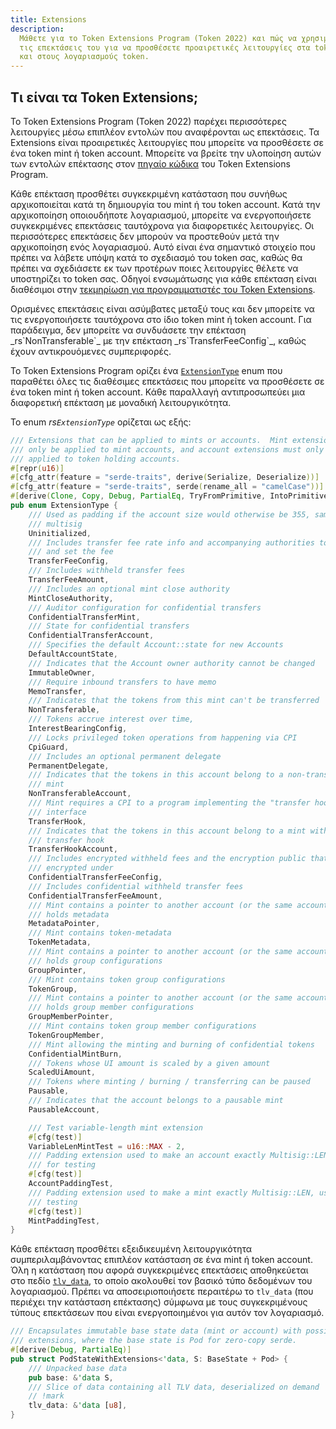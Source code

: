 ```yaml
---
title: Extensions
description:
  Μάθετε για το Token Extensions Program (Token 2022) και πώς να χρησιμοποιήσετε
  τις επεκτάσεις του για να προσθέσετε προαιρετικές λειτουργίες στα token mints
  και στους λογαριασμούς token.
---
```


## Τι είναι τα Token Extensions;

Το Token Extensions Program (Token 2022) παρέχει περισσότερες λειτουργίες μέσω
επιπλέον εντολών που αναφέρονται ως επεκτάσεις. Τα Extensions είναι προαιρετικές
λειτουργίες που μπορείτε να προσθέσετε σε ένα token mint ή token account.
Μπορείτε να βρείτε την υλοποίηση αυτών των εντολών επέκτασης στον
[πηγαίο κώδικα](https://github.com/solana-program/token-2022/tree/main/program/src/extension)
του Token Extensions Program.

Κάθε επέκταση προσθέτει συγκεκριμένη κατάσταση που συνήθως αρχικοποιείται κατά
τη δημιουργία του mint ή του token account. Κατά την αρχικοποίηση οποιουδήποτε
λογαριασμού, μπορείτε να ενεργοποιήσετε συγκεκριμένες επεκτάσεις ταυτόχρονα για
διαφορετικές λειτουργίες. Οι περισσότερες επεκτάσεις δεν μπορούν να προστεθούν
μετά την αρχικοποίηση ενός λογαριασμού. Αυτό είναι ένα σημαντικό στοιχείο που
πρέπει να λάβετε υπόψη κατά το σχεδιασμό του token σας, καθώς θα πρέπει να
σχεδιάσετε εκ των προτέρων ποιες λειτουργίες θέλετε να υποστηρίζει το token σας.
Οδηγοί ενσωμάτωσης για κάθε επέκταση είναι διαθέσιμοι στην
[τεκμηρίωση για προγραμματιστές του Token Extensions](/developers/guides/token-extensions/getting-started).

<Callout type="info">
  Ορισμένες επεκτάσεις είναι ασύμβατες μεταξύ τους και δεν μπορείτε να τις
  ενεργοποιήσετε ταυτόχρονα στο ίδιο token mint ή token account. Για παράδειγμα,
  δεν μπορείτε να συνδυάσετε την επέκταση _rs`NonTransferable`_ με την επέκταση
  _rs`TransferFeeConfig`_, καθώς έχουν αντικρουόμενες συμπεριφορές.
</Callout>

Το Token Extensions Program ορίζει ένα
[`ExtensionType`](https://github.com/solana-program/token-2022/blob/efd0c957fefbd79882d77df5fb2dac88c001249c/program/src/extension/mod.rs#L1059)
enum που παραθέτει όλες τις διαθέσιμες επεκτάσεις που μπορείτε να προσθέσετε σε
ένα token mint ή token account. Κάθε παραλλαγή αντιπροσωπεύει μια διαφορετική
επέκταση με μοναδική λειτουργικότητα.

Το enum _rs`ExtensionType`_ ορίζεται ως εξής:

```rust title="Token Extensions"
/// Extensions that can be applied to mints or accounts.  Mint extensions must
/// only be applied to mint accounts, and account extensions must only be
/// applied to token holding accounts.
#[repr(u16)]
#[cfg_attr(feature = "serde-traits", derive(Serialize, Deserialize))]
#[cfg_attr(feature = "serde-traits", serde(rename_all = "camelCase"))]
#[derive(Clone, Copy, Debug, PartialEq, TryFromPrimitive, IntoPrimitive)]
pub enum ExtensionType {
    /// Used as padding if the account size would otherwise be 355, same as a
    /// multisig
    Uninitialized,
    /// Includes transfer fee rate info and accompanying authorities to withdraw
    /// and set the fee
    TransferFeeConfig,
    /// Includes withheld transfer fees
    TransferFeeAmount,
    /// Includes an optional mint close authority
    MintCloseAuthority,
    /// Auditor configuration for confidential transfers
    ConfidentialTransferMint,
    /// State for confidential transfers
    ConfidentialTransferAccount,
    /// Specifies the default Account::state for new Accounts
    DefaultAccountState,
    /// Indicates that the Account owner authority cannot be changed
    ImmutableOwner,
    /// Require inbound transfers to have memo
    MemoTransfer,
    /// Indicates that the tokens from this mint can't be transferred
    NonTransferable,
    /// Tokens accrue interest over time,
    InterestBearingConfig,
    /// Locks privileged token operations from happening via CPI
    CpiGuard,
    /// Includes an optional permanent delegate
    PermanentDelegate,
    /// Indicates that the tokens in this account belong to a non-transferable
    /// mint
    NonTransferableAccount,
    /// Mint requires a CPI to a program implementing the "transfer hook"
    /// interface
    TransferHook,
    /// Indicates that the tokens in this account belong to a mint with a
    /// transfer hook
    TransferHookAccount,
    /// Includes encrypted withheld fees and the encryption public that they are
    /// encrypted under
    ConfidentialTransferFeeConfig,
    /// Includes confidential withheld transfer fees
    ConfidentialTransferFeeAmount,
    /// Mint contains a pointer to another account (or the same account) that
    /// holds metadata
    MetadataPointer,
    /// Mint contains token-metadata
    TokenMetadata,
    /// Mint contains a pointer to another account (or the same account) that
    /// holds group configurations
    GroupPointer,
    /// Mint contains token group configurations
    TokenGroup,
    /// Mint contains a pointer to another account (or the same account) that
    /// holds group member configurations
    GroupMemberPointer,
    /// Mint contains token group member configurations
    TokenGroupMember,
    /// Mint allowing the minting and burning of confidential tokens
    ConfidentialMintBurn,
    /// Tokens whose UI amount is scaled by a given amount
    ScaledUiAmount,
    /// Tokens where minting / burning / transferring can be paused
    Pausable,
    /// Indicates that the account belongs to a pausable mint
    PausableAccount,

    /// Test variable-length mint extension
    #[cfg(test)]
    VariableLenMintTest = u16::MAX - 2,
    /// Padding extension used to make an account exactly Multisig::LEN, used
    /// for testing
    #[cfg(test)]
    AccountPaddingTest,
    /// Padding extension used to make a mint exactly Multisig::LEN, used for
    /// testing
    #[cfg(test)]
    MintPaddingTest,
}
```

Κάθε επέκταση προσθέτει εξειδικευμένη λειτουργικότητα συμπεριλαμβάνοντας
επιπλέον κατάσταση σε ένα mint ή token account. Όλη η κατάσταση που αφορά
συγκεκριμένες επεκτάσεις αποθηκεύεται στο πεδίο
[`tlv_data`](https://github.com/solana-program/token-2022/blob/efd0c957fefbd79882d77df5fb2dac88c001249c/program/src/extension/mod.rs#L546),
το οποίο ακολουθεί τον βασικό τύπο δεδομένων του λογαριασμού. Πρέπει να
αποσειριοποιήσετε περαιτέρω το `tlv_data` (που περιέχει την κατάσταση επέκτασης)
σύμφωνα με τους συγκεκριμένους τύπους επεκτάσεων που είναι ενεργοποιημένοι για
αυτόν τον λογαριασμό.

```rust title="Token Extensions"
/// Encapsulates immutable base state data (mint or account) with possible
/// extensions, where the base state is Pod for zero-copy serde.
#[derive(Debug, PartialEq)]
pub struct PodStateWithExtensions<'data, S: BaseState + Pod> {
    /// Unpacked base data
    pub base: &'data S,
    /// Slice of data containing all TLV data, deserialized on demand
    // !mark
    tlv_data: &'data [u8],
}
```
